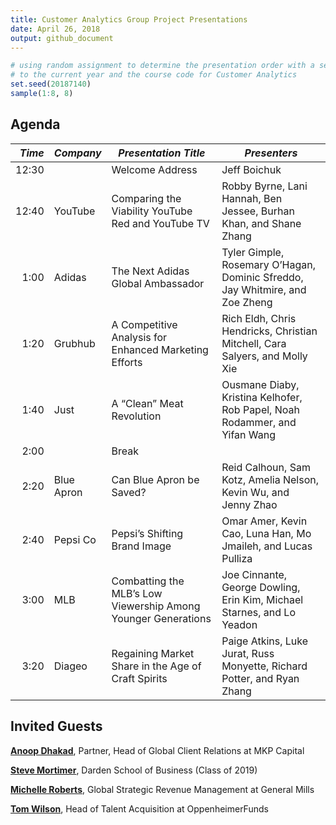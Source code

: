 ```yaml
---
title: Customer Analytics Group Project Presentations
date: April 26, 2018
output: github_document
---
```


```r
# using random assignment to determine the presentation order with a seed equal 
# to the current year and the course code for Customer Analytics
set.seed(20187140)
sample(1:8, 8)
```

## Agenda
*Time*  | *Company* | *Presentation Title* | *Presenters*
---:| ------------ | ---------------------------- | ----------------------------
12:30	|            | Welcome Address | Jeff Boichuk
12:40	|	YouTube	   | Comparing the Viability YouTube Red and YouTube TV	|	Robby Byrne, Lani Hannah, Ben Jessee, Burhan Khan, and Shane Zhang
1:00	| Adidas     | The Next Adidas Global Ambassador	|	Tyler Gimple, Rosemary O'Hagan, Dominic Sfreddo, Jay Whitmire, and Zoe Zheng
1:20	|	Grubhub    | A Competitive Analysis for Enhanced Marketing Efforts |	Rich Eldh, Chris Hendricks, Christian Mitchell, Cara Salyers, and Molly Xie
1:40	|	Just       | A "Clean" Meat Revolution |	Ousmane Diaby, Kristina Kelhofer, Rob Papel, Noah Rodammer, and Yifan Wang
2:00	|	           | Break	|
2:20	|	Blue Apron | Can Blue Apron be Saved?	|	Reid Calhoun, Sam Kotz, Amelia Nelson, Kevin Wu, and Jenny Zhao
2:40	|	Pepsi Co	 | Pepsi's Shifting Brand Image	|	Omar Amer, Kevin Cao, Luna Han, Mo Jmaileh, and Lucas Pulliza
3:00	|	MLB	       | Combatting the MLB's Low Viewership Among Younger Generations | Joe Cinnante, George Dowling, Erin Kim, Michael Starnes, and Lo Yeadon
3:20	|	Diageo     | Regaining Market Share in the Age of Craft Spirits |	Paige Atkins, Luke Jurat, Russ Monyette, Richard Potter, and Ryan Zhang

## Invited Guests
[**Anoop Dhakad**][Dhakad], Partner, Head of Global Client Relations at MKP
Capital

[**Steve Mortimer**][Mortimer], Darden School of Business (Class of 2019)

[**Michelle Roberts**][Roberts], Global Strategic Revenue Management at General
Mills

[**Tom Wilson**][Wilson], Head of Talent Acquisition at OppenheimerFunds

[Dhakad]: https://www.linkedin.com/in/anoopdhakad/
[Mortimer]: https://www.linkedin.com/in/stevenmmortimer/
[Roberts]: https://www.linkedin.com/in/michelle-roberts-997a548/
[Wilson]: https://www.linkedin.com/in/tom-wilson-993b28/
